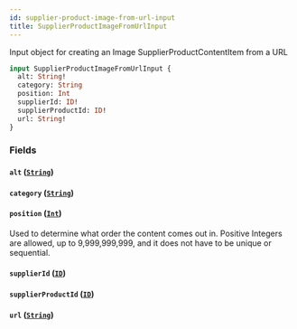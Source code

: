 ```yaml
---
id: supplier-product-image-from-url-input
title: SupplierProductImageFromUrlInput
---
```



Input object for creating an Image SupplierProductContentItem from a URL


```graphql
input SupplierProductImageFromUrlInput {
  alt: String!
  category: String
  position: Int
  supplierId: ID!
  supplierProductId: ID!
  url: String!
}
```


### Fields

#### `alt` ([`String`](/developers/supplier-apis/supply-api/graphql/reference/scalars/string))




#### `category` ([`String`](/developers/supplier-apis/supply-api/graphql/reference/scalars/string))




#### `position` ([`Int`](/developers/supplier-apis/supply-api/graphql/reference/scalars/int))

Used to determine what order the content comes out in.
Positive Integers are allowed, up to 9,999,999,999, and it does not have to be unique or sequential.


#### `supplierId` ([`ID`](/developers/supplier-apis/supply-api/graphql/reference/scalars/id))




#### `supplierProductId` ([`ID`](/developers/supplier-apis/supply-api/graphql/reference/scalars/id))




#### `url` ([`String`](/developers/supplier-apis/supply-api/graphql/reference/scalars/string))







